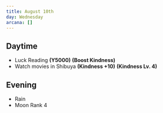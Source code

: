 ```yaml
---
title: August 10th
day: Wednesday
arcana: []
---
```


## Daytime
- Luck Reading **(Y5000)** **(Boost Kindness)**
- Watch movies in Shibuya **(Kindness +10)** **(Kindness Lv. 4)**

## Evening
- Rain
- Moon Rank 4